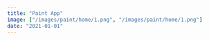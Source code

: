 ```yaml
---
title: "Paint App"
image: ["/images/paint/home/1.png", "/images/paint/home/1.png"]
date: "2021-01-01"
---
```


<Header title="Paint App" img="/images/paint/1.PNG" alt="Paint Picture" />
<List
  tec={["React"]}
  lib={["TailwindCSS", "React Canvas Draw", "RoughJS", "TippyJS"]}
  year="2021"
  client="common:own-project"
  website="https://paint-app.agustin-ribotta.xyz/"
  repo="https://github.com/AguzzDev/react-paint-app"
/>
<Galery imgs={["/images/paint/1.PNG", "/images/paint/1.PNG"]} alt="Paint App" />
